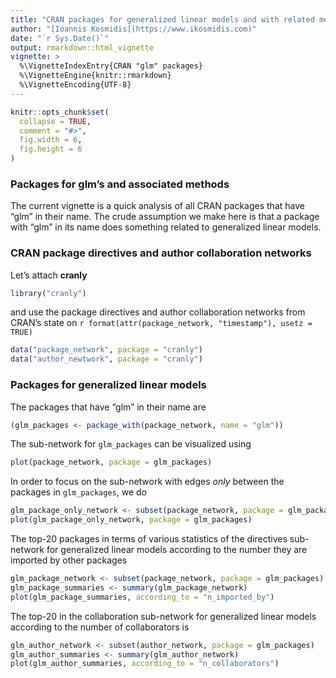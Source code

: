```yaml
---
title: "CRAN packages for generalized linear models and with related methods"
author: "[Ioannis Kosmidis](https://www.ikosmidis.com)"
date: "`r Sys.Date()`"
output: rmarkdown::html_vignette
vignette: >
  %\VignetteIndexEntry{CRAN "glm" packages}
  %\VignetteEngine{knitr::rmarkdown}
  %\VignetteEncoding{UTF-8}
---
```


```r
knitr::opts_chunk$set(
  collapse = TRUE,
  comment = "#>",
  fig.width = 6,
  fig.height = 6
)
```

### Packages for glm's and associated methods
The current vignette is a quick analysis of all CRAN packages that have "glm" in their name. The crude assumption we make here is that a package with "glm" in its name does something related to generalized linear models.

### CRAN package directives and author collaboration networks

Let's attach **cranly**
```r
library("cranly")
```
and use the package directives and author collaboration networks from CRAN's state on `r format(attr(package_network, "timestamp"), usetz = TRUE)`
```r
data("package_network", package = "cranly")
data("author_newtwork", package = "cranly")
```

### Packages for generalized linear models

The packages that have "glm" in their name are
```r
(glm_packages <- package_with(package_network, name = "glm"))
```

The sub-network for `glm_packages` can be visualized using
```r
plot(package_network, package = glm_packages)
```
In order to focus on the sub-network with edges *only* between the packages in `glm_packages`, we do
```r
glm_package_only_network <- subset(package_network, package = glm_packages, only = TRUE)
plot(glm_package_only_network, package = glm_packages)
```

The top-20 packages in terms of various statistics of the directives sub-network for generalized linear models according to the number they are imported by other packages
```r
glm_package_network <- subset(package_network, package = glm_packages)
glm_package_summaries <- summary(glm_package_network)
plot(glm_package_summaries, according_to = "n_imported_by")
```

The top-20 in the collaboration sub-network for generalized linear models according to the number of collaborators is
```r
glm_author_network <- subset(author_network, package = glm_packages)
glm_author_summaries <- summary(glm_author_network)
plot(glm_author_summaries, according_to = "n_collaborators")
```
